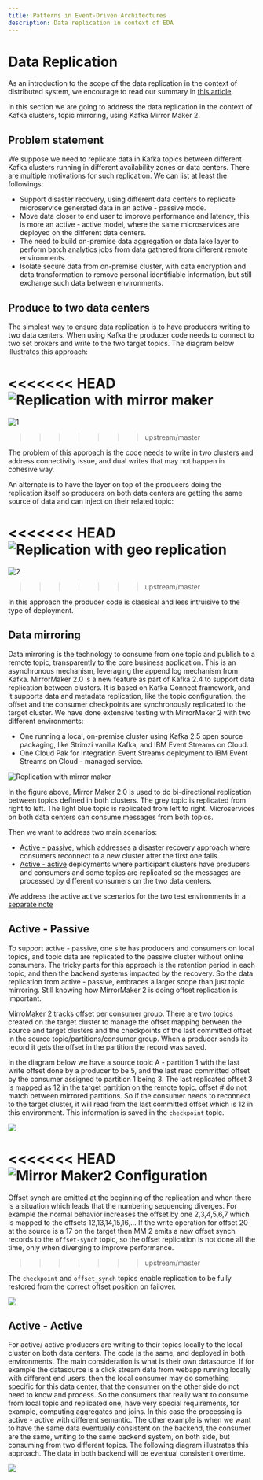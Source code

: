 ```yaml
---
title: Patterns in Event-Driven Architectures
description: Data replication in context of EDA
---
```


# Data Replication

As an introduction to the scope of the data replication in the context of distributed system, we encourage to read our summary in [this article](https://ibm-cloud-architecture.github.io/refarch-data-ai-analytics/data/data-replication/).

In this section we are going to address the data replication in the context of Kafka clusters, topic mirroring, using Kafka Mirror Maker 2.

## Problem statement

We suppose we need to replicate data in Kafka topics between different Kafka clusters running in different availability zones or data centers. There are multiple motivations for such replication. We can list at least the followings:

* Support disaster recovery, using different data centers to replicate microservice generated data in an active - passive mode.
* Move data closer to end user to improve performance and latency, this is more an active - active model, where the same microservices are deployed on the different data centers.
* The need to build on-premise data aggregation or data lake layer to perform batch analytics jobs from data gathered from different remote environments.
* Isolate secure data from on-premise cluster, with data encryption and data transformation to remove personal identifiable information, but still exchange such data between environments.

## Produce to two data centers

The simplest way to ensure data replication is to have producers writing to two data centers. When using Kafka the producer code needs to connect to two set brokers and write to the two target topics. The diagram below illustrates this approach:

<<<<<<< HEAD
![Replication with mirror maker](./images/replication-2.png)
=======
![1](../images/producer-2dcs.png)
>>>>>>> upstream/master

The problem of this approach is the code needs to write in two clusters and address connectivity issue, and dual writes that may not happen in cohesive way.

An alternate is to have the layer on top of the producers doing the replication itself so producers on both data centers are getting the same source of data and can inject on their related topic:

<<<<<<< HEAD
![Replication with geo replication](./images/replication-1.png)
=======
![2](../images/common-ds.png)
>>>>>>> upstream/master

In this approach the producer code is classical and less intruisive to the type of deployment.

## Data mirroring

Data mirroring is the technology to consume from one topic and publish to a remote topic, transparently to the core business application. This is an asynchronous mechanism, leveraging the append log mechanism from Kafka. 
MirrorMaker 2.0 is a new feature as part of Kafka 2.4 to support data replication between clusters. It is based on Kafka Connect framework, and it supports data and metadata replication, like the topic configuration, the offset and the consumer checkpoints are synchronously replicated to the target cluster.
We have done extensive testing with MirrorMaker 2 with two different environments:

* One running a local, on-premise cluster using Kafka 2.5 open source packaging, like Strimzi vanilla Kafka, and IBM Event Streams on Cloud.
* One Cloud Pak for Integration Event Streams deployment to  IBM Event Streams on Cloud - managed service.

![Replication with mirror maker](../images/mirroring-a-a.png)

In the figure above, Mirror Maker 2.0 is used to do bi-directional replication between topics defined in both clusters. The grey topic is replicated from right to left. The light blue topic is replicated from left to right. Microservices on both data centers can consume messages from both topics.

Then we want to address two main scenarios:

* [Active - passive](#active-passive), which addresses a disaster recovery approach where consumers reconnect to a new cluster after the first one fails.
* [Active - active](#active-active) deployments where participant clusters have producers and consumers and some topics are replicated so the messages are processed by different consumers on the two data centers.

We address the active active scenarios for the two test environments in a [separate note](../../technology/kafka-mirrormaker/)

## Active - Passive

To support active - passive, one site has producers and consumers on local topics, and topic data are replicated to the passive cluster without online consumers. The tricky parts for this approach is the retention period in each topic, and then the backend systems impacted by the recovery. So the data replication from active - passive, embraces a larger scope than just topic mirroring. Still knowing how MirrorMaker 2 is doing offset replication is important.

MirroMaker 2 tracks offset per consumer group. There are two topics created on the target cluster to manage the offset mapping between the source and target clusters and the checkpoints of the last committed offset in the source topic/partitions/consumer group. When a producer sends its record it gets the offset in the partition the record was saved.

In the diagram below we have a source topic A - partition 1 with the last write offset done by a producer to be 5, and the last read committed offset by the consumer assigned to partition 1 being 3. The last replicated offset 3 is mapped as 12 in the target partition on the remote topic. offset # do not match between mirrored partitions.
So if the consumer needs to reconnect to the target cluster, it will read from the last committed offset which is 12 in this environment. This information is saved in the `checkpoint` topic.

![](../images/mm2-offset-mgt.png)

<<<<<<< HEAD
![Mirror Maker2 Configuration](./images/mm-k-connect.png)
=======
Offset synch are emitted at the beginning of the replication and when there is a situation which leads that the numbering sequencing diverges. For example the normal behavior increases the offset by one 2,3,4,5,6,7 which is mapped to the offsets 12,13,14,15,16,... If the write operation for offset 20 at the source is a 17 on the target then MM 2 emits a new offset synch records to the `offset-synch` topic, so the offset replication is not done all the time, only when diverging to improve performance.
>>>>>>> upstream/master

The `checkpoint` and `offset_synch` topics enable replication to be fully restored from the correct offset position on failover. 

![](../images/mm2-offset-mgt-2.png)


## Active - Active

For active/ active producers are writing to their topics locally to the local cluster on both data centers. The code is the same, and deployed in both environments. The main consideration is what is their own datasource. If for example the datasource is a click stream data from webapp running locally with different end users, then the local consumer may do something specific for this data center, that the consumer on the other side do not need to know and process. So the consumers that really want to consume from local topic and replicated one, have very special requirements, for example, computing aggregates and joins. In this case the processing is active - active with different semantic. The other example is when we want to have the same data eventually consistent on the backend, the consumer are the same, writing to the same backend system, on both side, but consuming from two different topics. The following diagram illustrates this approach. The data in both backend will be eventual consistent overtime.

![](../images/consistent-backend.png)


